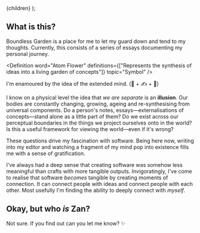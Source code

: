 


  <Layout meta={meta}>
    <References id={meta.id} references={references} />
    {children}
  </Layout>
);

## What is this?

Boundless Garden is a place for me to let my guard down and tend to my thoughts.
Currently, this consists of a series of essays documenting my personal journey.

<AtomFlower />

<Definition
  word="Atom Flower"
  definitions={["Represents the synthesis of ideas into a living garden of concepts"]}
  topic="Symbol"
/>

I'm enamoured by the idea of the extended mind. (🧠 + ✍️ + 🎒)

I know on a physical level the idea that _we are separate_ is an **illusion**. Our bodies are constantly changing, growing, ageing and re-synthesising from universal components. Do a person's notes, essays—externalisations of concepts—stand alone as a little part of them? Do we exist across our perceptual boundaries in the things we project ourselves onto in the world? Is this a useful framework for viewing the world—even if it's wrong?

These questions drive my fascination with software. Being here now, writing into my editor and watching a fragment of my mind pop into existence fills me with a sense of gratification.

I've always had a deep sense that creating software was somehow less meaningful than crafts with more tangible outputs. Invigoratingly, I've come to realise that software _becomes_ tangible by creating moments of connection. It can connect people with ideas and connect people with each other. Most usefully I'm finding the ability to deeply connect with _myself_.

## Okay, but who _is_ Zan?

Not sure. If you find out can you let me know? ✨
